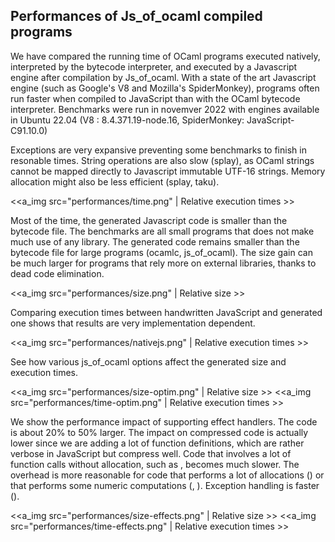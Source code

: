 == Performances of Js_of_ocaml compiled programs ==

We have compared the running time of OCaml programs executed natively, interpreted by the bytecode interpreter, and executed by a Javascript engine after compilation by Js_of_ocaml.
With a state of the art Javascript engine (such as Google's V8 and Mozilla's SpiderMonkey), programs often run faster when compiled to JavaScript than with the OCaml bytecode interpreter.
Benchmarks were run in novemver 2022 with engines available in Ubuntu 22.04 (V8 : 8.4.371.19-node.16, SpiderMonkey: JavaScript-C91.10.0)

Exceptions are very expansive preventing some benchmarks to finish in resonable times.
String operations are also slow (splay), as OCaml strings cannot be mapped directly to Javascript immutable UTF-16 strings.
Memory allocation might also be less efficient (splay, taku).

<<a_img src="performances/time.png" | Relative execution times >>

Most of the time, the generated Javascript code is smaller than the bytecode file.  The benchmarks are all small programs that does not make much use of any library.  The generated code remains smaller than the bytecode file for large programs (ocamlc, js_of_ocaml).
The size gain can be much larger for programs that rely more on external libraries, thanks to dead code elimination.

<<a_img src="performances/size.png" | Relative size >>


Comparing execution times between handwritten JavaScript and generated one shows that results are very implementation dependent.

<<a_img src="performances/nativejs.png" | Relative execution times >>

See how various js_of_ocaml options affect the generated size and execution times.

<<a_img src="performances/size-optim.png" | Relative size >>
<<a_img src="performances/time-optim.png" | Relative execution times >>

We show the performance impact of supporting effect handlers. The code
is about 20% to 50% larger. The impact on compressed code is actually
lower since we are adding a lot of function definitions, which are
rather verbose in JavaScript but compress well. Code that involves a
lot of function calls without allocation, such as {{{fib}}}, becomes
much slower. The overhead is more reasonable for code that performs a
lot of allocations ({{{hamming}}}) or that performs some numeric
computations ({{{almabench}}}, {{{fft}}}). Exception handling is
faster ({{{boyer}}}).

<<a_img src="performances/size-effects.png" | Relative size >>
<<a_img src="performances/time-effects.png" | Relative execution times >>

